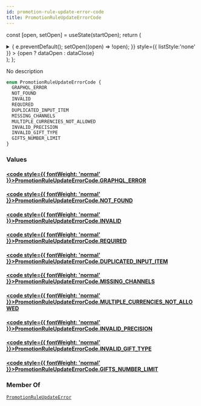 ```yaml
---
id: promotion-rule-update-error-code
title: PromotionRuleUpdateErrorCode
---
```






const [open, setOpen] = useState(startOpen);
return (
<details {...(open ? { open: true } : {})} className="details" style={{ border:'none', boxShadow:'none', background:'var(--ifm-background-color)' }}>
<summary
onClick={(e) => {
e.preventDefault();
setOpen((open) => !open);
}}
style={{ listStyle:'none' }} >
{open ? dataOpen : dataClose}
</summary>
{open && children}
</details>
);
};

No description

```graphql
enum PromotionRuleUpdateErrorCode {
  GRAPHQL_ERROR
  NOT_FOUND
  INVALID
  REQUIRED
  DUPLICATED_INPUT_ITEM
  MISSING_CHANNELS
  MULTIPLE_CURRENCIES_NOT_ALLOWED
  INVALID_PRECISION
  INVALID_GIFT_TYPE
  GIFTS_NUMBER_LIMIT
}
```

### Values

#### [<code style={{ fontWeight: 'normal' }}>PromotionRuleUpdateErrorCode.<b>GRAPHQL_ERROR</b></code>](#)

#### [<code style={{ fontWeight: 'normal' }}>PromotionRuleUpdateErrorCode.<b>NOT_FOUND</b></code>](#)

#### [<code style={{ fontWeight: 'normal' }}>PromotionRuleUpdateErrorCode.<b>INVALID</b></code>](#)

#### [<code style={{ fontWeight: 'normal' }}>PromotionRuleUpdateErrorCode.<b>REQUIRED</b></code>](#)

#### [<code style={{ fontWeight: 'normal' }}>PromotionRuleUpdateErrorCode.<b>DUPLICATED_INPUT_ITEM</b></code>](#)

#### [<code style={{ fontWeight: 'normal' }}>PromotionRuleUpdateErrorCode.<b>MISSING_CHANNELS</b></code>](#)

#### [<code style={{ fontWeight: 'normal' }}>PromotionRuleUpdateErrorCode.<b>MULTIPLE_CURRENCIES_NOT_ALLOWED</b></code>](#)

#### [<code style={{ fontWeight: 'normal' }}>PromotionRuleUpdateErrorCode.<b>INVALID_PRECISION</b></code>](#)

#### [<code style={{ fontWeight: 'normal' }}>PromotionRuleUpdateErrorCode.<b>INVALID_GIFT_TYPE</b></code>](#)

#### [<code style={{ fontWeight: 'normal' }}>PromotionRuleUpdateErrorCode.<b>GIFTS_NUMBER_LIMIT</b></code>](#)

### Member Of

[`PromotionRuleUpdateError`](../../../api-reference/miscellaneous/objects/promotion-rule-update-error.mdx) <Badge class="badge badge--secondary" text="object"/>

